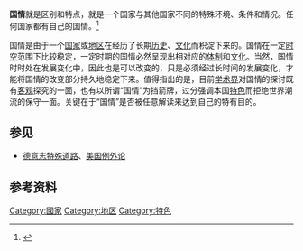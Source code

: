 {{refimprove|time=2013-03-07T06:38:52+00:00}}

'''国情'''就是区别和特点，就是一个国家与其他国家不同的特殊环境、条件和情况。任何国家都有自己的国情。<ref name="民主是一种现代生活">{{Cite book | author = 蔡定剑 | title = 民主是一种现代生活 | publisher = 社会科学文献出版社 | date = 2010-01 | pages = 118| ISBN = 978-7-5097-1197-2 }}</ref>

国情是由于一个[[国家|国家]]或[[地区|地区]]在经历了长期[[历史|历史]]、[[文化|文化]]而积淀下来的。国情在一定[[时空|时空]]范围下比较稳定，一定时期的国情必然呈现出相对应的[[体制|体制]]和[[文化|文化]]。当然，国情时时处在发展变化中，因此也是可以改变的，只是必须经过长时间的发展变化，才能将国情的改变部分持久地稳定下来。值得指出的是，目前[[学术界|学术界]]对国情的探讨既有[[客观|客观]]探究的一面，也有以所谓“国情”为挡箭牌，过分强调本国[[特色|特色]]而拒绝世界潮流的保守一面。关键在于“国情”是否被任意解读来达到自己的特有目的。

==参见==
*[[德意志特殊道路|德意志特殊道路]]、[[美国例外论|美国例外论]]

== 参考资料 ==
{{reflist}}

[[Category:國家|Category:國家]]
[[Category:地区|Category:地区]]
[[Category:特色|Category:特色]]